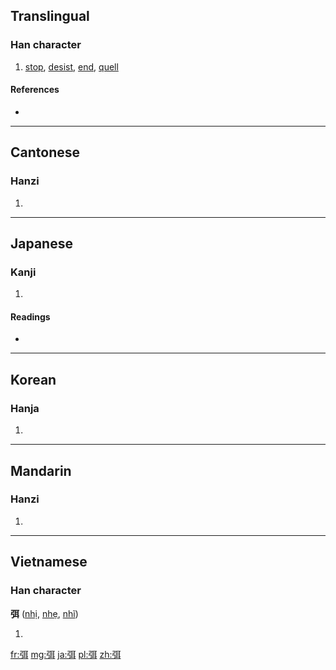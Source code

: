 ==Translingual==

===Han character===
{{Han char|rn=57|rad=弓|as=06|sn=9|four=1124<sub>0</sub>|canj=弓尸十 (NSJ)}}

# [[stop]], [[desist]], [[end]], [[quell]]

====References====
* {{Han ref|kx=0358.070|dkj=09768|hdz=20995.030|uh=5F2D|ud=24365|bh=ABDA|bd=43994}}

----

==Cantonese==

===Hanzi===
{{yue-hanzi|jyut=[[mai5]], [[mei5]]|y=mai5, mei5}}

# {{defn|lang=yue|sort=弓06}}

----

==Japanese==

===Kanji===
{{ja-kanji|grade=|rs=弓06}}

# {{defn|lang=ja|sort=弓06}}

====Readings====
* {{ja-readings|on=[[び]] (bi), [[み]] (mi)|kun=[[ゆはず]] (yuhazu)}}

----

==Korean==

===Hanja===
{{ko-hanja|hangeul=미|eumhun=|rv=mi|mr=mi|y=mi}}

# {{defn|lang=ko|sort=弓06}}

----

==Mandarin==

===Hanzi===
{{cmn-hanzi|pin=[[mǐ]] ([[mi3]])|wg=mi<sup>3</sup>}}

# {{defn|lang=cmn|sort=弓06}}

----

==Vietnamese==

===Han character===
'''弭''' ([[nhị]], [[nhẹ]], [[nhĩ]])

# {{defn|lang=vi}}

[[fr:弭]]
[[mg:弭]]
[[ja:弭]]
[[pl:弭]]
[[zh:弭]]